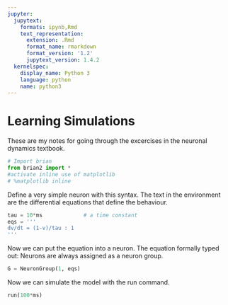```yaml
---
jupyter:
  jupytext:
    formats: ipynb,Rmd
    text_representation:
      extension: .Rmd
      format_name: rmarkdown
      format_version: '1.2'
      jupytext_version: 1.4.2
  kernelspec:
    display_name: Python 3
    language: python
    name: python3
---
```


# Learning Simulations
These are my notes for going through the excercises in the neuronal dynamics textbook.


```python
# Import brian
from brian2 import *
#activate inline use of matplotlib
# %matplotlib inline
```

Define a very simple neuron with this syntax.
The text in the ``` ``` environment are the differential equations that define the behaviour.


```python
tau = 10*ms             # a time constant
eqs = '''
dv/dt = (1-v)/tau : 1
'''
```

Now we can put the equation into a neuron.
The equation formally typed out:
\begin{equation}
\frac{\partial v}{\partial t} = \frac{(1-v)}{\tau}
\end{equation}
Neurons are always assigned as a neuron group.

```python
G = NeuronGroup(1, eqs)
```

Now we can simulate the model with the run command.

```python
run(100*ms)
```

```python

```

